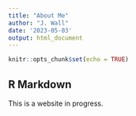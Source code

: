 ```yaml
---
title: "About Me"
author: "J. Wall"
date: '2023-05-03'
output: html_document
---
```


```r
knitr::opts_chunk$set(echo = TRUE)
```

## R Markdown

This is a website in progress.
